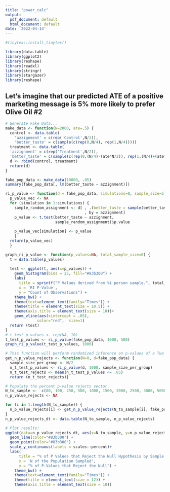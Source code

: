 ```yaml
---
title: "power_calc"
output:
  pdf_document: default
  html_document: default
date: '2022-04-14'
---
```

```r
#tinytex::install_tinytex()

library(data.table)
library(ggplot2)
library(reshape)
library(readxl)
library(stringr)
library(stargazer)
library(reshape)
```

## Let's imagine that our predicted ATE of a positive marketing message is 5% more likely to prefer Olive Oil #2
```r
# Generate Fake Data...
make_data <- function(N=2000, ate=.5) { 
  control <- data.table(
    'azzignment' = c(rep('Control',N/2)), 
    'better_taste' = c(sample(c(rep(0,N/4), rep(1,N/4)))))
  treatment <- data.table(
  'azzignment' = c(rep('Treatment',N/2)), 
  'better_taste' = c(sample(c(rep(0,(N/4)-(ate*N/2)), rep(1,(N/4)+(ate*N/2))))))
  d <- rbind(control, treatment)
  return(d)
}

fake_pop_data <- make_data(10000, .05)  
summary(fake_pop_data[, lm(better_taste ~ azzignment)])
```


```r
ri_p_value <- function(d = fake_pop_data, simulations=0, sample_size=5) { 
  p_value_vec <- NA
  for (simulation in 1:simulations) {
    sample_random_assignment <- d[ , .(better_taste = sample(better_taste, sample_size, replace=TRUE))
                                   , by = azzignment]
    p_value <- t.test(better_taste ~ azzignment, 
                      sample_random_assignment)$p.value
    
    p_value_vec[simulation] <- p_value
    }
  return(p_value_vec)
  }
```

```r

graph_ri_p_value <- function(p_values=NA, total_sample_size=0) { 
  t = data.table(p_values)
  
  test <- ggplot(t, aes(x=p_values)) + 
    geom_histogram(bins = 25, fill="#83b300") +
    labs(
      title = sprintf("P Values derived from %i person sample.", total_sample_size),
      x = 'RI P-Value', 
      y = "Count of Observations") +
    theme_bw() + 
    theme(text=element_text(family="Times")) +
    theme(title = element_text(size = 10.5)) + 
    theme(axis.title = element_text(size = 10))+
    geom_vline(aes(xintercept = .05),
              color="red",  size=1)
  return (test)
}
# t_test_p_values <- rep(NA, 10)
t_test_p_values <- ri_p_value(fake_pop_data, 1000, 500)
graph_ri_p_value(t_test_p_values, 1000)
```

```r
# This function will perform randomized inference on p-values of a Two Sample Welch T-Test on a percentage of the sample. 
get_n_p_value_rejects <- function(N=0, d=fake_pop_data) { 
  sample_size_per_group <- N/2
  n_t_test_p_values <- ri_p_value(d, 1000, sample_size_per_group)
  n_t_test_rejects <- mean(n_t_test_p_values <= .05)
  return (n_t_test_rejects)}

# Populate the percent p-value rejects vector.
N_to_sample <-  c(80, 100, 250, 500, 1000, 1500, 2000, 2500, 3000, 5000, 7500, 10000)
n_p_value_rejects <- NA

for (i in 1:length(N_to_sample)) {
  n_p_value_rejects[i] <- get_n_p_value_rejects(N_to_sample[i], fake_pop_data)
}
n_p_value_rejects_dt <- data.table(N_to_sample, n_p_value_rejects)
```



```r
# Plot results!
ggplot(data=n_p_value_rejects_dt, aes(x=N_to_sample, y=n_p_value_rejects, group=1))+
  geom_line(color="#83b300") +
  geom_point(color="#83b300") +
  scale_y_continuous(labels = scales::percent)+
  labs(
      title = "% of P Values that Reject the Null Hypothesis by Sample Size.",
      x = 'N of the Population Sampled', 
      y = "% of P-Values that Reject the Null") +
    theme_bw() + 
    theme(text=element_text(family="Times")) +
    theme(title = element_text(size = 12)) + 
    theme(axis.title = element_text(size = 10))

```